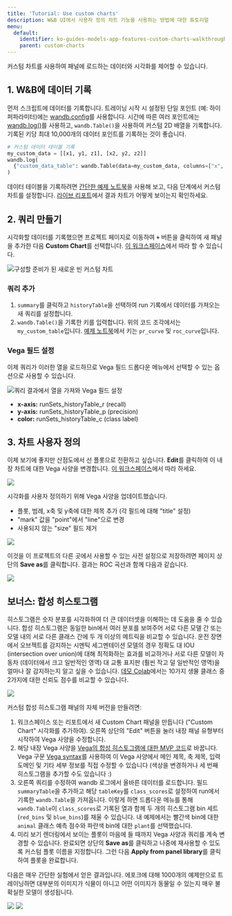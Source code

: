 ```yaml
---
title: 'Tutorial: Use custom charts'
description: W&B UI에서 사용자 정의 차트 기능을 사용하는 방법에 대한 튜토리얼
menu:
  default:
    identifier: ko-guides-models-app-features-custom-charts-walkthrough
    parent: custom-charts
---
```


커스텀 차트를 사용하여 패널에 로드하는 데이터와 시각화를 제어할 수 있습니다.

## 1. W&B에 데이터 기록

먼저 스크립트에 데이터를 기록합니다. 트레이닝 시작 시 설정된 단일 포인트 (예: 하이퍼파라미터)에는 [wandb.config](/ko/models/track/config/)를 사용합니다. 시간에 따른 여러 포인트에는 [wandb.log()](/ko/models/track/log/)를 사용하고, `wandb.Table()`을 사용하여 커스텀 2D 배열을 기록합니다. 기록된 키당 최대 10,000개의 데이터 포인트를 기록하는 것이 좋습니다.

```python
# 커스텀 데이터 테이블 기록
my_custom_data = [[x1, y1, z1], [x2, y2, z2]]
wandb.log(
  {"custom_data_table": wandb.Table(data=my_custom_data, columns=["x", "y", "z"])}
)
```

데이터 테이블을 기록하려면 [간단한 예제 노트북](https://bit.ly/custom-charts-colab)을 사용해 보고, 다음 단계에서 커스텀 차트를 설정합니다. [라이브 리포트](https://app.wandb.ai/demo-team/custom-charts/reports/Custom-Charts--VmlldzoyMTk5MDc)에서 결과 차트가 어떻게 보이는지 확인하세요.

## 2. 쿼리 만들기

시각화할 데이터를 기록했으면 프로젝트 페이지로 이동하여 **`+`** 버튼을 클릭하여 새 패널을 추가한 다음 **Custom Chart**를 선택합니다. [이 워크스페이스](https://app.wandb.ai/demo-team/custom-charts)에서 따라 할 수 있습니다.

<Frame>
    <img src="/images/app_ui/create_a_query.png" alt="구성할 준비가 된 새로운 빈 커스텀 차트"  />
</Frame>

### 쿼리 추가

1. `summary`를 클릭하고 `historyTable`을 선택하여 run 기록에서 데이터를 가져오는 새 쿼리를 설정합니다.
2. `wandb.Table()`을 기록한 키를 입력합니다. 위의 코드 조각에서는 `my_custom_table`입니다. [예제 노트북](https://bit.ly/custom-charts-colab)에서 키는 `pr_curve` 및 `roc_curve`입니다.

### Vega 필드 설정

이제 쿼리가 이러한 열을 로드하므로 Vega 필드 드롭다운 메뉴에서 선택할 수 있는 옵션으로 사용할 수 있습니다.

<Frame>
    <img src="/images/app_ui/set_vega_fields.png" alt="쿼리 결과에서 열을 가져와 Vega 필드 설정"  />
</Frame>

* **x-axis:** runSets_historyTable_r (recall)
* **y-axis:** runSets_historyTable_p (precision)
* **color:** runSets_historyTable_c (class label)

## 3. 차트 사용자 정의

이제 보기에 좋지만 산점도에서 선 플롯으로 전환하고 싶습니다. **Edit**를 클릭하여 이 내장 차트에 대한 Vega 사양을 변경합니다. [이 워크스페이스](https://app.wandb.ai/demo-team/custom-charts)에서 따라 하세요.

<Frame>
    <img src="/images/general/custom-charts-1.png"  />
</Frame>

시각화를 사용자 정의하기 위해 Vega 사양을 업데이트했습니다.

* 플롯, 범례, x축 및 y축에 대한 제목 추가 (각 필드에 대해 "title" 설정)
* "mark" 값을 "point"에서 "line"으로 변경
* 사용되지 않는 "size" 필드 제거

<Frame>
    <img src="/images/app_ui/customize_vega_spec_for_pr_curve.png"  />
</Frame>

이것을 이 프로젝트의 다른 곳에서 사용할 수 있는 사전 설정으로 저장하려면 페이지 상단의 **Save as**를 클릭합니다. 결과는 ROC 곡선과 함께 다음과 같습니다.

<Frame>
    <img src="/images/general/custom-charts-2.png"  />
</Frame>

## 보너스: 합성 히스토그램

히스토그램은 숫자 분포를 시각화하여 더 큰 데이터셋을 이해하는 데 도움을 줄 수 있습니다. 합성 히스토그램은 동일한 bin에서 여러 분포를 보여주어 서로 다른 모델 간 또는 모델 내의 서로 다른 클래스 간에 두 개 이상의 메트릭을 비교할 수 있습니다. 운전 장면에서 오브젝트를 감지하는 시멘틱 세그멘테이션 모델의 경우 정확도 대 IOU (intersection over union)에 대해 최적화하는 효과를 비교하거나 서로 다른 모델이 자동차 (데이터에서 크고 일반적인 영역) 대 교통 표지판 (훨씬 작고 덜 일반적인 영역)을 얼마나 잘 감지하는지 알고 싶을 수 있습니다. [데모 Colab](https://bit.ly/custom-charts-colab)에서는 10가지 생물 클래스 중 2가지에 대한 신뢰도 점수를 비교할 수 있습니다.

<Frame>
    <img src="/images/app_ui/composite_histograms.png"  />
</Frame>

커스텀 합성 히스토그램 패널의 자체 버전을 만들려면:

1. 워크스페이스 또는 리포트에서 새 Custom Chart 패널을 만듭니다 ("Custom Chart" 시각화를 추가하여). 오른쪽 상단의 "Edit" 버튼을 눌러 내장 패널 유형부터 시작하여 Vega 사양을 수정합니다.
2. 해당 내장 Vega 사양을 [Vega의 합성 히스토그램에 대한 MVP 코드](https://gist.github.com/staceysv/9bed36a2c0c2a427365991403611ce21)로 바꿉니다. Vega 구문 [Vega syntax](https://vega.github.io/)를 사용하여 이 Vega 사양에서 메인 제목, 축 제목, 입력 도메인 및 기타 세부 정보를 직접 수정할 수 있습니다 (색상을 변경하거나 세 번째 히스토그램을 추가할 수도 있습니다 :)
3. 오른쪽 쿼리를 수정하여 wandb 로그에서 올바른 데이터를 로드합니다. 필드 `summaryTable`을 추가하고 해당 `tableKey`를 `class_scores`로 설정하여 run에서 기록한 `wandb.Table`을 가져옵니다. 이렇게 하면 드롭다운 메뉴를 통해 `wandb.Table`이 `class_scores`로 기록된 열과 함께 두 개의 히스토그램 bin 세트 (`red_bins` 및 `blue_bins`)를 채울 수 있습니다. 내 예제에서는 빨간색 bin에 대한 `animal` 클래스 예측 점수와 파란색 bin에 대한 `plant`를 선택했습니다.
4. 미리 보기 렌더링에서 보이는 플롯이 마음에 들 때까지 Vega 사양과 쿼리를 계속 변경할 수 있습니다. 완료되면 상단의 **Save as**를 클릭하고 나중에 재사용할 수 있도록 커스텀 플롯 이름을 지정합니다. 그런 다음 **Apply from panel library**를 클릭하여 플롯을 완료합니다.

다음은 매우 간단한 실험에서 얻은 결과입니다. 에포크에 대해 1000개의 예제만으로 트레이닝하면 대부분의 이미지가 식물이 아니고 어떤 이미지가 동물일 수 있는지 매우 불확실한 모델이 생성됩니다.

<Frame>
    <img src="/images/general/custom-charts-3.png"  />
</Frame>

<Frame>
    <img src="/images/general/custom-charts-4.png"  />
</Frame>
